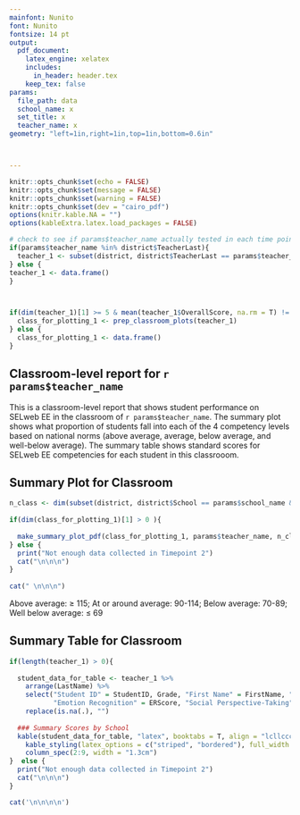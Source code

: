 ```yaml
---
mainfont: Nunito
font: Nunito
fontsize: 14 pt
output:
  pdf_document:
    latex_engine: xelatex
    includes:
      in_header: header.tex
    keep_tex: false
params: 
  file_path: data
  school_name: x
  set_title: x
  teacher_name: x
geometry: "left=1in,right=1in,top=1in,bottom=0.6in"



---
```


```r

knitr::opts_chunk$set(echo = FALSE)
knitr::opts_chunk$set(message = FALSE)
knitr::opts_chunk$set(warning = FALSE)
knitr::opts_chunk$set(dev = "cairo_pdf")
options(knitr.kable.NA = "")
options(kableExtra.latex.load_packages = FALSE)

```



```r

# check to see if params$teacher_name actually tested in each time point
if(params$teacher_name %in% district$TeacherLast){
  teacher_1 <- subset(district, district$TeacherLast == params$teacher_name) 
} else {
teacher_1 <- data.frame()
}



if(dim(teacher_1)[1] >= 5 & mean(teacher_1$OverallScore, na.rm = T) != "NaN") {
  class_for_plotting_1 <- prep_classroom_plots(teacher_1)
} else {
  class_for_plotting_1 <- data.frame()
}

```

##  Classroom-level report for `r  params$teacher_name`

This is a classroom-level report that shows student performance on SELweb EE in the classroom of `r params$teacher_name`. 
The summary plot shows what proportion of students fall into each of the 4 competency levels based on national norms (above average, average, below average, and well-below average). The summary table shows standard scores for SELweb EE competencies for each student in this classrooom. 


## Summary Plot for Classroom
```r

n_class <- dim(subset(district, district$School == params$school_name & district$TeacherLast == params$teacher_name))[1]
  
if(dim(class_for_plotting_1)[1] > 0 ){
  
  make_summary_plot_pdf(class_for_plotting_1, params$teacher_name, n_class)
} else {
  print("Not enough data collected in Timepoint 2")
  cat("\n\n\n")
}
 
cat(" \n\n\n")

```
Above average: $\geq$ 115; At or around average: 90-114; Below average: 70-89; Well below average: $\leq$ 69

## Summary Table for Classroom
```r

if(length(teacher_1) > 0){
  
  student_data_for_table <- teacher_1 %>% 
    arrange(LastName) %>% 
    select("Student ID" = StudentID, Grade, "First Name" = FirstName, "Last Name" = LastName, "Overall" = OverallScore,
           "Emotion Recognition" = ERScore, "Social Perspective-Taking" = SPTScore, "Social Problem-Solving" = SPSScore, "Self Control" = SCScore) %>% 
    replace(is.na(.), "")
  
  ### Summary Scores by School
  kable(student_data_for_table, "latex", booktabs = T, align = "lcllccccc", linesep = "") %>% 
    kable_styling(latex_options = c("striped", "bordered"), full_width = F) %>% 
    column_spec(2:9, width = "1.3cm") 
}  else {
  print("Not enough data collected in Timepoint 2")
  cat("\n\n\n")
}

cat('\n\n\n\n')

```

